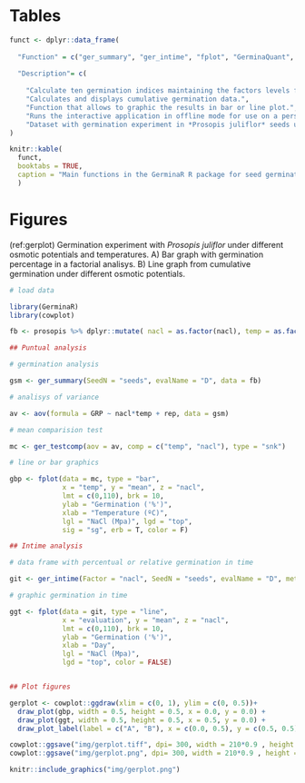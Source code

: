 # Tables {-}

```r

funct <- dplyr::data_frame(
  
  "Function" = c("ger_summary", "ger_intime", "fplot", "GerminaQuant", "prosopis"),
  
  "Description"= c(
    
    "Calculate ten germination indices maintaining the factors levels for analysis of variance",
    "Calculates and displays cumulative germination data.",
    "Function that allows to graphic the results in bar or line plot.",
    "Runs the interactive application in offline mode for use on a personal computer.",
    "Dataset with germination experiment in *Prosopis juliflor* seeds under under different osmotic potentials and temperatures.")
)

knitr::kable(
  funct,
  booktabs = TRUE,
  caption = "Main functions in the GerminaR R package for seed germination variables and graphical analysis."
  )

```

# Figures {-}

(ref:gerplot) Germination  experiment with *Prosopis juliflor* under different osmotic potentials and temperatures. A) Bar graph with germination percentage in a factorial analisys. B)  Line graph from cumulative germination under different osmotic potentials.

```r

# load data

library(GerminaR)
library(cowplot)

fb <- prosopis %>% dplyr::mutate( nacl = as.factor(nacl), temp = as.factor(temp), rep = as.factor(rep))

## Puntual analysis

# germination analysis

gsm <- ger_summary(SeedN = "seeds", evalName = "D", data = fb)

# analisys of variance

av <- aov(formula = GRP ~ nacl*temp + rep, data = gsm)

# mean comparision test

mc <- ger_testcomp(aov = av, comp = c("temp", "nacl"), type = "snk")

# line or bar graphics

gbp <- fplot(data = mc, type = "bar", 
             x = "temp", y = "mean", z = "nacl", 
             lmt = c(0,110), brk = 10,
             ylab = "Germination ('%')", 
             xlab = "Temperature (ºC)", 
             lgl = "NaCl (Mpa)", lgd = "top", 
             sig = "sg", erb = T, color = F)

## Intime analysis

# data frame with percentual or relative germination in time

git <- ger_intime(Factor = "nacl", SeedN = "seeds", evalName = "D", method = "percentage", data = fb)

# graphic germination in time

ggt <- fplot(data = git, type = "line", 
             x = "evaluation", y = "mean", z = "nacl", 
             lmt = c(0,110), brk = 10,
             ylab = "Germination ('%')", 
             xlab = "Day", 
             lgl = "NaCl (Mpa)", 
             lgd = "top", color = FALSE)


## Plot figures

gerplot <- cowplot::ggdraw(xlim = c(0, 1), ylim = c(0, 0.5))+
  draw_plot(gbp, width = 0.5, height = 0.5, x = 0.0, y = 0.0) +
  draw_plot(ggt, width = 0.5, height = 0.5, x = 0.5, y = 0.0) +
  draw_plot_label(label = c("A", "B"), x = c(0.0, 0.5), y = c(0.5, 0.5))

cowplot::ggsave("img/gerplot.tiff", dpi= 300, width = 210*0.9 , height = 297*0.4, units = "mm")
cowplot::ggsave("img/gerplot.png", dpi= 300, width = 210*0.9 , height = 297*0.4, units = "mm")

knitr::include_graphics("img/gerplot.png")

```
